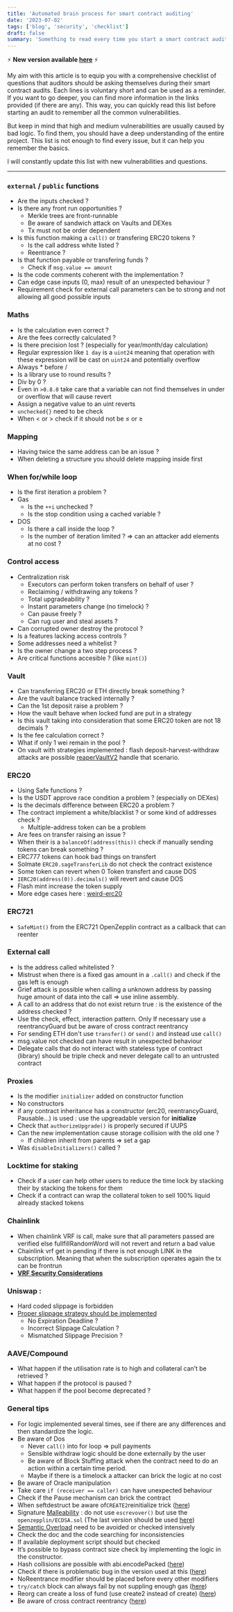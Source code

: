 ```yaml
---
title: 'Automated brain process for smart contract auditing'
date: '2023-07-02'
tags: ['blog', 'security', 'checklist']
draft: false
summary: 'Something to read every time you start a smart contract audit to remember all the common vulnerabilities.'
---
```


⚡️ **New version available [here](/blog/Security-checklist)** ⚡️

My aim with this article is to equip you with a comprehensive checklist of questions that auditors should be asking themselves during their smart contract audits.
Each lines is voluntary short and can be used as a reminder. If you want to go deeper, you can find more information in the links provided (if there are any).
This way, you can quickly read this list before starting an audit to remember all the common vulnerabilities.

But keep in mind that high and medium vulnerabilities are usually caused by bad logic. To find them, you should have a deep understanding of the entire project. This list is not enough to find every issue, but it can help you remember the basics.

I will constantly update this list with new vulnerabilities and questions.

---

### `external` / `public` functions

- Are the inputs checked ?
- Is there any front run opportunities ?
  - Merkle trees are front-runnable
  - Be aware of sandwich attack on Vaults and DEXes
  - Tx must not be order dependent
- Is this function making a `call()` or transfering ERC20 tokens ?
  - Is the call address white listed ?
  - Reentrance ?
- Is that function payable or transfering funds ?
  - Check if `msg.value == amount`
- Is the code comments coherent with the implementation ?
- Can edge case inputs (0, max) result of an unexpected behaviour ?
- Requirement check for external call parameters can be to strong and not allowing all good possible inputs

### Maths

- Is the calculation even correct ?
- Are the fees correctly calculated ?
- Is there precision lost ? (especially for year/month/day calculation)
- Regular expression like `1 day` is a `uint24` meaning that operation with these expression will be cast on `uint24` and potentially overflow
- Always \* before /
- Is a library use to round results ?
- Div by 0 ?
- Even in `>0.8.0` take care that a variable can not find themselves in under or overflow that will cause revert
- Assign a negative value to an uint reverts
- `unchecked{}` need to be check
- When < or > check if it should not be ≤ or ≥

### Mapping

- Having twice the same address can be an issue ?
- When deleting a structure you should delete mapping inside first

### When for/while loop

- Is the first iteration a problem ?
- Gas
  - Is the `++i` unchecked ?
  - Is the stop condition using a cached variable ?
- DOS
  - Is there a call inside the loop ?
  - Is the number of iteration limited ? ⇒ can an attacker add elements at no cost ?

### Control access

- Centralization risk
  - Executors can perform token transfers on behalf of user ?
  - Reclaiming / withdrawing any tokens ?
  - Total upgradeability ?
  - Instant parameters change (no timelock) ?
  - Can pause freely ?
  - Can rug user and steal assets ?
- Can corrupted owner destroy the protocol ?
- Is a features lacking access controls ?
- Some addresses need a whitelist ?
- Is the owner change a two step process ?
- Are critical functions accesible ? (like `mint()`)

### Vault

- Can transferring ERC20 or ETH directly break something ?
- Are the vault balance tracked internally ?
- Can the 1st deposit raise a problem ?
- How the vault behave when locked fund are put in a strategy
- Is this vault taking into consideration that some ERC20 token are not 18 decimals ?
- Is the fee calculation correct ?
- What if only 1 wei remain in the pool ?
- On vault with strategies implemented : flash deposit-harvest-withdraw attacks are possible [reaperVaultV2](https://github.com/code-423n4/2023-02-ethos/blob/73687f32b934c9d697b97745356cdf8a1f264955/Ethos-Vault/contracts/ReaperVaultV2.sol#L155) handle that scenario.

### ERC20

- Using Safe functions ?
- Is the USDT approve race condition a problem ? (especially on DEXes)
- Is the decimals difference between ERC20 a problem ?
- The contract implement a white/blacklist ? or some kind of addresses check ?
  - Multiple-address token can be a problem
- Are fees on transfer raising an issue ?
- When their is a `balanceOf(address(this))` check if manually sending tokens can break something ?
- ERC777 tokens can hook bad things on transfert
- Solmate `ERC20.sageTransferLib` do not check the contract existence
- Some token can revert when 0 Token transfert and cause DOS
- `IERC20(address(0)).decimals()` will revert and cause DOS
- Flash mint increase the token supply
- More edge cases here : [weird-erc20](https://github.com/d-xo/weird-erc20)

### ERC721

- `SafeMint()` from the ERC721 OpenZepplin contract as a callback that can reenter

### External call

- Is the address called whitelisted ?
- Mistrust when there is a fixed gas amount in a `.call()` and check if the gas left is enough
- Grief attack is possible when calling a unknown address by passing huge amount of data into the call ⇒ use inline assembly.
- A call to an address that do not exist return true : is the existence of the address checked ?
- Use the check, effect, interaction pattern. Only If necessary use a reentrancyGuard but be aware of cross contract reentrancy
- For sending ETH don't use `transfer()` or `send()` and instead use `call()`
- msg.value not checked can have result in unexpected behaviour
- Delegate calls that do not interact with stateless type of contract (library) should be triple check and never delegate call to an untrusted contract

### Proxies

- Is the modifier `initializer` added on constructor function
- No constructors
- if any contract inheritance has a constructor (erc20, reentrancyGuard, Pausable…) is used : use the upgreadable version for **initialize**
- Check that `authorizeUpgrade()` is properly secured if UUPS
- Can the new implementation cause storage collision with the old one ?
  - If children inherit from parents ⇒ set a gap
- Was `disableInitializers()` called ?

### Locktime for staking

- Check if a user can help other users to reduce the time lock by stacking their by stacking the tokens for them
- Check if a contract can wrap the collateral token to sell 100% liquid already stacked tokens

### Chainlink

- When chainlink VRF is call, make sure that all parameters passed are verified else fullfillRandomWord will not revert and return a bad value
- Chainlink vrf get in pending if there is not enough LINK in the subscription. Meaning that when the subscription operates again the tx can be frontrun
- **[VRF Security Considerations](https://docs.chain.link/vrf/v2/security)**

### Uniswap :

- Hard coded slippage is forbidden
- [Proper slippage strategy should be implemented](https://defihacklabs.substack.com/p/solidity-security-lesson-6-defi-slippage?utm_source=profile&utm_medium=reader2)
  - No Expiration Deadline ?
  - Incorrect Slippage Calculation ?
  - Mismatched Slippage Precision ?

### AAVE/Compound

- What happen if the utilisation rate is to high and collateral can’t be retrieved ?
- What happen if the protocol is paused ?
- What happen if the pool become deprecated ?

### General tips

- For logic implemented several times, see if there are any differences and then standardize the logic.
- Be aware of Dos
  - Never `call()` into for loop ⇒ pull payments
  - Sensible withdraw logic should be done externally by the user
  - Be aware of Block Stuffing attack when the contract need to do an action within a certain time period.
  - Maybe if there is a timelock a attacker can brick the logic at no cost
- Be aware of Oracle manipulation
- Take care `if (receiver == caller)` can have unexpected behaviour
- Check if the Pause mechanism can brick the contract
- When seftdestruct be aware of`CREATE2`reinitialize trick ([here](https://x9453.github.io/2020/01/04/Balsn-CTF-2019-Creativity/))
- Signature [Malleability](https://twitter.com/0xOwenThurm/status/1619151598877577216?ref_src=twsrc%5Etfw%7Ctwcamp%5Etweetembed%7Ctwterm%5E1619151598877577216%7Ctwgr%5E4e340d96baf399dc298c2f60a38a08f6ad9c8a44%7Ctwcon%5Es1_&ref_url=https%3A%2F%2Fcdn.iframe.ly%2FuMd8XiD%3Fapp%3D1) : do not use `escrevover()` but use the `openzepplin/ECDSA.sol` (The last version should be used [here](https://github.com/OpenZeppelin/openzeppelin-contracts/security/advisories/GHSA-4h98-2769-gh6h))
- [Semantic Overload](https://forum.openzeppelin.com/t/watch-out-for-semantic-overloading/1088) need to be avoided or checked intensively
- Check the doc and the code searching for inconsistencies
- If available deployment script should but checked
- It’s possible to bypass contract size check by implementing the logic in the constructor.
- Hash collisions are possible with abi.encodePacked ([here](https://medium.com/swlh/new-smart-contract-weakness-hash-collisions-with-multiple-variable-length-arguments-dc7b9c84e493))
- Check if there is problematic bug in the version used at this ([here](https://github.com/ethereum/solidity/blob/develop/Changelog.md))
- NoReentrance modifier should be placed before every other modifiers
- `try/catch` block can always fail by not suppling enough gas ([here](https://forum.openzeppelin.com/t/a-brief-analysis-of-the-new-try-catch-functionality-in-solidity-0-6/2564))
- Reorg can create a loss of fund (use create2 instead of create) ([here](https://code4rena.com/reports/2023-04-frankencoin#note-the-following-have-some-caveats-we-can-reduce-the-deployment-size-and-deployment-cost-at-the-expense-of-execution-cost))
- Be aware of cross contract reentrancy ([here](https://medium.com/valixconsulting/solidity-smart-contract-security-by-example-05-cross-contract-reentrancy-30f29e2a01b9))
